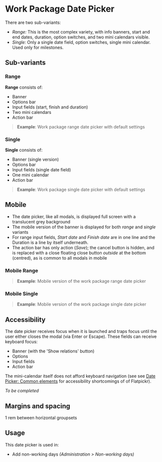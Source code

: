 <Meta title="Date Picker/Work Package Date Picker" />

# Work Package Date Picker

There are two sub-variants:

- *Range:* This is the most complex variety, with info banners, start and end dates, duration, option switches, and two mini calendars visible.
- *Single:* Only a single date field, option switches, single mini calendar. Used only for milestones.

## Sub-variants 
### Range

**Range** consists of:

- Banner
- Options bar
- Input fields (start, finish and duration)
- Two mini calendars
- Action bar

> **Example**: Work package range date picker with default settings

### Single

**Single** consists of:

- Banner (single version)
- Options bar
- Input fields (single date field)
- One mini calendar
- Action bar

> **Example**: Work package single date picker with default settings

## Mobile

- The date picker, like all modals, is displayed full screen with a translucent grey background
- The mobile version of the banner is displayed for both *range* and  *single* variants
- For range input fields, *Start date* and *Finish date* are in one line and the Duration is a line by itself underneath.
- The action bar has only action (*Save*); the cancel button is hidden, and is replaced with a close floating close button *outside* at the bottom (centred), as is common to all modals in mobile

### Mobile Range

> **Example**: Mobile version of the work package range date picker

### Mobile Single

> **Example**: Mobile version of the work package single date picker

## Accessibility

The date picker receives focus when it is launched and traps focus until the user either closes the modal (via Enter or Escape). These fields can receive keyboard focus:

- Banner (with the 'Show relations' button)
- Options
- Input fields
- Action bar

The mini-calendar itself does not afford keyboard navigation (see see [Date Picker: Common elements](#) for accessibility shortcomings of of Flatpickr). 

_To be completed_ 


## Margins and spacing

1 rem between horizontal groupsets

## Usage

This date picker is used in:

- Add non-working days *(Administration > Non-working days)*